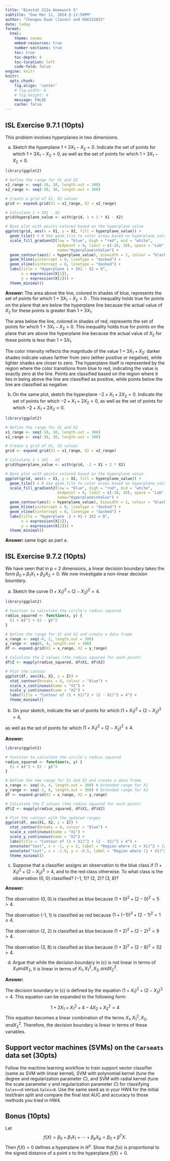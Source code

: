 ```yaml
---
title: "Biostat 212a Homework 5"
subtitle: "Due Mar 11, 2024 @ 11:59PM"
author: "Chengwu Duan (Jason) and 606332825"
date: today
format:
  html:
    theme: cosmo
    embed-resources: true
    number-sections: true
    toc: true
    toc-depth: 4
    toc-location: left
    code-fold: false
engine: knitr
knitr:
  opts_chunk: 
    fig.align: 'center'
    # fig.width: 6
    # fig.height: 4
    message: FALSE
    cache: false
---
```


## ISL Exercise 9.7.1 (10pts)

This problem involves hyperplanes in two dimensions.

(a) Sketch the hyperplane $1 + 3X_1 − X_2 = 0$. Indicate the set of
points for which $1 + 3X_1 − X_2 > 0$, as well as the set of points
for which $1 + 3X_1 − X_2 < 0$.

```r
library(ggplot2)

# Define the range for X1 and X2
x1_range <- seq(-10, 10, length.out = 300)
x2_range <- seq(-30, 30, length.out = 300)

# Create a grid of X1, X2 values
grid <- expand.grid(X1 = x1_range, X2 = x2_range)

# Calculate 1 + 3X1 - X2
grid$hyperplane_value <- with(grid, 1 + 3 * X1 - X2)

# Base plot with points colored based on the hyperplane value
ggplot(grid, aes(x = X1, y = X2, fill = hyperplane_value)) +
  geom_tile() + # Use geom_tile to color areas based on hyperplane_value
  scale_fill_gradient2(low = "blue", high = "red", mid = "white", 
                       midpoint = 0, limit = c(-10, 10), space = "Lab", 
                       name="Hyperplane\nValue") +
  geom_contour(aes(z = hyperplane_value), binwidth = 1, colour = "black") +
  geom_hline(yintercept = 0, linetype = "dashed") +
  geom_vline(xintercept = 0, linetype = "dashed") +
  labs(title = "Hyperplane 1 + 3X1 - X2 = 0",
       x = expression(X[1]),
       y = expression(X[2])) +
  theme_minimal() 
```

**Answer: **
The area above the line, colored in shades of blue, represents the set of points for which $1 + 3X_1 - X_2 < 0$ . This inequality holds true for points on the plane that are below the hyperplane line because the actual value of $X_2$ for these points is greater than $1 + 3X_1$. 

The area below the line, colored in shades of red, represents the set of points for which $1 + 3X_1 - X_2 > 0$. This inequality holds true for points on the plane that are above the hyperplane line because the actual value of $X_2$ for these points is less than $1 + 3X_1$.

The color intensity reflects the magnitude of the value $1 + 3X_1 + X_2$: darker shades indicate values farther from zero (either positive or negative), while lighter shades are closer to zero. The hyperplane itself is represented by the region where the color transitions from blue to red, indicating the value is exactly zero at the line. Points are classified based on the region where it lies in being above the line are classified as positive, while points below the line are classified as negative.

(b) On the same plot, sketch the hyperplane $−2 + X_1 + 2X_2 = 0$.
Indicate the set of points for which $−2 + X_1 + 2X_2 > 0$, as well
as the set of points for which $−2 + X_1 + 2X_2 < 0$.

```r
library(ggplot2)

# Define the range for X1 and X2
x1_range <- seq(-10, 10, length.out = 300)
x2_range <- seq(-30, 30, length.out = 300)

# Create a grid of X1, X2 values
grid <- expand.grid(X1 = x1_range, X2 = x2_range)

# Calculate 1 + 3X1 - X2
grid$hyperplane_value <- with(grid, -2 + X1 + 2 * X2)

# Base plot with points colored based on the hyperplane value
ggplot(grid, aes(x = X1, y = X2, fill = hyperplane_value)) +
  geom_tile() + # Use geom_tile to color areas based on hyperplane_value
  scale_fill_gradient2(low = "blue", high = "red", mid = "white", 
                       midpoint = 0, limit = c(-10, 10), space = "Lab", 
                       name="Hyperplane\nValue") +
  geom_contour(aes(z = hyperplane_value), binwidth = 1, colour = "black") +
  geom_hline(yintercept = 0, linetype = "dashed") +
  geom_vline(xintercept = 0, linetype = "dashed") +
  labs(title = "Hyperplane -2 + X1 + 2X2 = 0",
       x = expression(X[1]),
       y = expression(X[2])) +
  theme_minimal() 
```

**Answer: ** same logic as part a.

## ISL Exercise 9.7.2 (10pts)

We have seen that in p = 2 dimensions, a linear decision boundary
takes the form $β_0 +β_1X_1 +β_2X_2 = 0$. We now investigate a non-linear
decision boundary.

(a) Sketch the curve
$(1 + X_1)^2 + (2 − X_2)^2 = 4$.

```r
library(ggplot2)

# Function to calculate the circle's radius squared
radius_squared <- function(x, y) {
  (1 + x)^2 + (2 - y)^2
}

# Define the range for X1 and X2 and create a data frame
x_range <- seq(-4, 2, length.out = 300)
y_range <- seq(0, 4, length.out = 300)
df <- expand.grid(X1 = x_range, X2 = y_range)

# Calculate the Z values (the radius squared for each point)
df$Z <- mapply(radius_squared, df$X1, df$X2)

# Plot the contour
ggplot(df, aes(X1, X2, z = Z)) +
  stat_contour(breaks = 4, colour = "blue") +
  scale_x_continuous(name = "X1") +
  scale_y_continuous(name = "X2") +
  labs(title = "Contour of (1 + X1)^2 + (2 - X2)^2 = 4") +
  theme_minimal()
```

(b) On your sketch, indicate the set of points for which
$(1 + X_1)^2 + (2 − X_2)^2 > 4$,

as well as the set of points for which $(1 + X_1)^2 + (2 − X_2)^2 ≤ 4$.

**Answer:  **

```r
library(ggplot2)

# Function to calculate the circle's radius squared
radius_squared <- function(x, y) {
  (1 + x)^2 + (2 - y)^2
}

# Define the new range for X1 and X2 and create a data frame
x_range <- seq(-6, 4, length.out = 300) # Extended range for X1
y_range <- seq(-2, 6, length.out = 300) # Extended range for X2
df <- expand.grid(X1 = x_range, X2 = y_range)

# Calculate the Z values (the radius squared for each point)
df$Z <- mapply(radius_squared, df$X1, df$X2)

# Plot the contour with the updated ranges
ggplot(df, aes(X1, X2, z = Z)) +
  stat_contour(breaks = 4, colour = "blue") +
  scale_x_continuous(name = "X1") +
  scale_y_continuous(name = "X2") +
  labs(title = "Contour of (1 + X1)^2 + (2 - X2)^2 = 4") +
  annotate("text", x = -1, y = 2, label = "Region where (1 + X1)^2 + (2 - X2)^2 <= 4", color = "red") +
  annotate("text", x = -1.9, y = -0.5, label = "Region where (1 + X1)^2 + (2 - X2)^2 > 4", color = "blue") + 
  theme_minimal()
```

(c) Suppose that a classifier assigns an observation to the blue class
if
$(1 + X_1)^2 + (2 − X_2)^2 > 4$,
and to the red class otherwise. To what class is the observation
(0, 0) classified? (−1, 1)? (2, 2)? (3, 8)?

**Answer: **

The observation (0, 0) is classified as blue because $(1 + 0)^2 + (2 − 0)^2 = 5 > 4$.

The observation (-1, 1) is classified as red because $(1 + (-1))^2 + (2 − 1)^2 = 1 ≤ 4$.

The observation (2, 2) is classified as blue because $(1 + 2)^2 + (2 − 2)^2 = 9 > 4$.

The observation (3, 8) is classified as blue because $(1 + 3)^2 + (2 − 8)^2 = 52 > 4$.

(d) Argue that while the decision boundary in (c) is not linear in
terms of $X_1 and X_2$, it is linear in terms of $X_1, X_1^2 , X_2, and X_2^2$. 

**Answer: **

The decision boundary in (c) is defined by the equation $(1 + X_1)^2 + (2 − X_2)^2 = 4$. This equation can be expanded to the following form:

$$
1 + 2X_1 + X_1^2 + 4 - 4X_2 + X_2^2 = 4
$$
This equation becomes a linear combination of the terms $X_1, X_1^2 , X_2, and X_2^2$. Therefore, the decision boundary is linear in terms of these variables.

## Support vector machines (SVMs) on the `Carseats` data set (30pts)

Follow the machine learning workflow to train support vector classifier (same as SVM with linear kernel), SVM with polynomial kernel (tune the degree and regularization parameter $C$), and SVM with radial kernel (tune the scale parameter $\gamma$ and regularization parameter $C$) for classifying `Sales<=8` versus `Sales>8`. Use the same seed as in your HW4 for the initial test/train split and compare the final test AUC and accuracy to those methods you tried in HW4.

## Bonus (10pts)

Let
$$
f(X) = \beta_0 + \beta_1 X_1 + \cdots + \beta_p X_p = \beta_0 + \beta^T X. 
$$
Then $f(X)=0$ defines a hyperplane in $\mathbb{R}^p$. Show that $f(x)$ is proportional to the signed distance of a point $x$ to the hyperplane $f(X) = 0$. 

